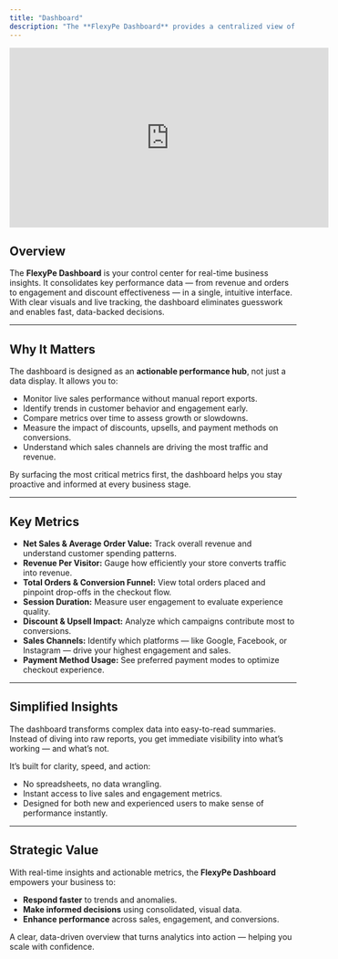 ```yaml
---
title: "Dashboard"
description: "The **FlexyPe Dashboard** provides a centralized view of your store’s performance, bringing together sales, customer insights, discount impact, and payment analytics into one unified interface."
---
```

<iframe width="560" height="315" src="https://www.youtube.com/embed/OiLK4XtVYbs" title="FlexyPe Dashboard Overview" frameborder="0" allow="accelerometer; autoplay; clipboard-write; encrypted-media; gyroscope; picture-in-picture; web-share" referrerpolicy="strict-origin-when-cross-origin" allowfullscreen></iframe>

## Overview

The **FlexyPe Dashboard** is your control center for real-time business insights. It consolidates key performance data — from revenue and orders to engagement and discount effectiveness — in a single, intuitive interface.  
With clear visuals and live tracking, the dashboard eliminates guesswork and enables fast, data-backed decisions.

---

## Why It Matters

The dashboard is designed as an **actionable performance hub**, not just a data display. It allows you to:

- Monitor live sales performance without manual report exports.  
- Identify trends in customer behavior and engagement early.  
- Compare metrics over time to assess growth or slowdowns.  
- Measure the impact of discounts, upsells, and payment methods on conversions.  
- Understand which sales channels are driving the most traffic and revenue.  

By surfacing the most critical metrics first, the dashboard helps you stay proactive and informed at every business stage.

---

## Key Metrics

- **Net Sales & Average Order Value:** Track overall revenue and understand customer spending patterns.  
- **Revenue Per Visitor:** Gauge how efficiently your store converts traffic into revenue.  
- **Total Orders & Conversion Funnel:** View total orders placed and pinpoint drop-offs in the checkout flow.  
- **Session Duration:** Measure user engagement to evaluate experience quality.  
- **Discount & Upsell Impact:** Analyze which campaigns contribute most to conversions.  
- **Sales Channels:** Identify which platforms — like Google, Facebook, or Instagram — drive your highest engagement and sales.  
- **Payment Method Usage:** See preferred payment modes to optimize checkout experience.  

---

## Simplified Insights

The dashboard transforms complex data into easy-to-read summaries.  
Instead of diving into raw reports, you get immediate visibility into what’s working — and what’s not.  

It’s built for clarity, speed, and action:  
- No spreadsheets, no data wrangling.  
- Instant access to live sales and engagement metrics.  
- Designed for both new and experienced users to make sense of performance instantly.  

---

## Strategic Value

With real-time insights and actionable metrics, the **FlexyPe Dashboard** empowers your business to:  
- **Respond faster** to trends and anomalies.  
- **Make informed decisions** using consolidated, visual data.  
- **Enhance performance** across sales, engagement, and conversions.  

A clear, data-driven overview that turns analytics into action — helping you scale with confidence.
